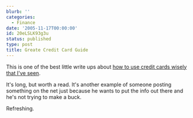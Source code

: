 ```yaml
---
blurb: ''
categories:
  - Finance
date: '2005-11-17T00:00:00'
id: 20eLSLK93g3u
status: published
type: post
title: Greate Credit Card Guide
---
```


This is one of the best little write ups about [how to use credit cards wisely that I've seen](http://www.radicalguides.com/2005/05/the_radical_gui.html).

It's long, but worth a read. It's another example of someone posting something on the net just because he wants to put the info out there and he's not trying to make a buck. 

Refreshing.

